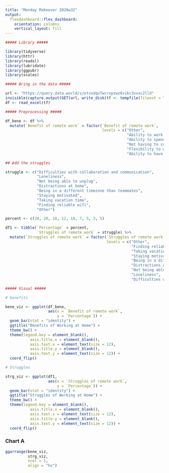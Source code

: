 ```yaml
---
title: "Monday Makeover 2020w32"
output: 
  flexdashboard::flex_dashboard:
    orientation: columns
    vertical_layout: fill
---
```


```r

##### Library ##### 

library(tidyverse)
library(httr)
library(readxl)
library(lubridate)
library(ggpubr)
library(scales)

##### Bring in the data #####

url <- "https://query.data.world/s/otvxdqu7wcrxpzwz6vikc3vxxc2lld"
invisible(capture.output(GET(url, write_disk(tf <- tempfile(fileext = ".xlsx")))))
df <- read_excel(tf)

##### Preprocessing #####

df_bene <- df %>%
  mutate(`Benefit of remote work` = factor(`Benefit of remote work`,
                                           levels = c("Other",
                                                      "Ability to work from home",
                                                      "Ability to spend time with family",
                                                      "Not having to commute",
                                                      "Flexibility to work from any location",
                                                      "Ability to have a flexible schedule")))

## Add the struggles 

struggle <- c("Difficulties with collaboration and communication",
              "Loneliness",
              "Not being able to unplug",
              "Distractions at home",
              "Being in a different timezone than teammates",
              "Staying motivated",
              "Taking vacation time",
              "Finding reliable wifi",
              "Other")

percent <- c(20, 20, 18, 12, 10, 7, 5, 3, 5)

df1 <- tibble(`Percentage` = percent,
              `Struggles of remote work` = struggle) %>%
  mutate(`Struggles of remote work` = factor(`Struggles of remote work`,
                                             levels = c("Other",
                                                        "Finding reliable wifi",
                                                        "Taking vacation time",
                                                        "Staying motivated",
                                                        "Being in a different timezone than teammates",
                                                        "Distractions at home",
                                                        "Not being able to unplug",
                                                        "Loneliness",
                                                        "Difficulties with collaboration and communication")))

##### Visual #####

# benefits

bene_viz <- ggplot(df_bene, 
                   aes(x = `Benefit of remote work`, 
                       y = `Percentage`)) +
  geom_bar(stat = "identity") +
  ggtitle("Benefits of Working at Home") +
  theme_bw() +
  theme(legend.key = element_blank(),
           axis.title.x = element_blank(),
           axis.text.x = element_text(size = 12),
           axis.title.y = element_blank(),
           axis.text.y = element_text(size = 12)) +
  coord_flip() 

# Struggles

strg_viz <- ggplot(df1, 
                   aes(x = `Struggles of remote work`, 
                       y = `Percentage`)) +
  geom_bar(stat = "identity") +
  ggtitle("Struggles of Working at Home") +
  theme_bw() +
  theme(legend.key = element_blank(),
           axis.title.x = element_blank(),
           axis.text.x = element_text(size = 12),
           axis.title.y = element_blank(),
           axis.text.y = element_text(size = 12)) +
  coord_flip() 


```


### Chart A

```r

ggarrange(bene_viz, 
          strg_viz, 
          ncol = 1, 
          align = "hv")

```

